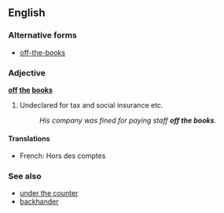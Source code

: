 ==English==

===Alternative forms===
*[[off-the-books]]

===Adjective===
'''[[off]] [[the]] [[book]]s'''

# {{colloquial|with regard to income}} Undeclared for tax and social insurance etc.
#: ''His company was fined for paying staff '''off the books'''.''

====Translations====
* French: Hors des comptes

===See also===
*[[under the counter]]
*[[backhander]] <!-- ??? -->